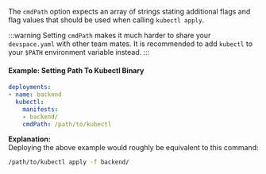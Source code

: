 The `cmdPath` option expects an array of strings stating additional flags and flag values that should be used when calling `kubectl apply`.

:::warning
Setting `cmdPath` makes it much harder to share your `devspace.yaml` with other team mates. It is recommended to add `kubectl` to your `$PATH` environment variable instead.
:::

#### Example: Setting Path To Kubectl Binary
```yaml
deployments:
- name: backend
  kubectl:
    manifests:
    - backend/
    cmdPath: /path/to/kubectl
```
**Explanation:**  
Deploying the above example would roughly be equivalent to this command:
```bash
/path/to/kubectl apply -f backend/
```
